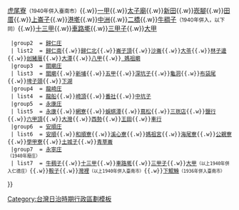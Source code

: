 <noinclude>{{noteTA
|1=zh-hans:庄; zh-hant:庄;
}}</noinclude>
{{Navbox
  |name    = 新豐郡
  |title   = 昔日[[新豐郡]]（1920年-1945年）
  |style   = width: 100%
  |group1  = [[仁德庄]] 
  | list1  = [[仁德 (大字)|仁德]]{{.w}}[[虎尾寮 (臺南市)|虎尾寮]]<small>（1940年併入臺南市）</small>{{.w}}[[一甲]]{{.w}}[[太子廟 (地名)|太子廟]]{{.w}}[[新田 (臺南市)|新田]]{{.w}}[[崁腳 (臺南市)|崁腳]]{{.w}}[[田厝]]{{.w}}[[上崙子]]{{.w}}[[港墘 (臺南市)|港墘]]{{.w}}[[中洲 (臺南市仁德區)|中洲]]{{.w}}[[二橋 (臺南市)|二橋]]{{.w}}[[牛稠子 (臺南市)|牛稠子]]<small>（1940年併入，以下同）</small>{{.w}}[[十三甲]]{{.w}}[[車路墘 (臺南市)|車路墘]]{{.w}}[[三甲子]]{{.w}}[[大甲 (臺南市)|大甲]]
  |group2  = [[歸仁庄]]
  | list2  = [[歸仁南]]{{.w}}[[歸仁北]]{{.w}}[[崙子頂 (臺南市歸仁區)|崙子頂]]{{.w}}[[沙崙 (臺南市)|沙崙]]{{.w}}[[大苓]]{{.w}}[[林子邊 (臺南市)|林子邊]]{{.w}}[[刣豬厝]]{{.w}}[[大潭 (臺南市)|大潭]]{{.w}}[[八甲]]{{.w}}[[媽祖廟 (地名)|
媽祖廟]]
  |group3  = [[關廟庄]]
  | list3  = [[關廟 (大字)|關廟]]{{.w}}[[新埔 (臺南市)|新埔]]{{.w}}[[五甲 (臺南市)|五甲]]{{.w}}[[深坑子 (臺南市)|深坑子]]{{.w}}[[龜洞]]{{.w}}[[布袋尾]]{{.w}}[[埤子頭 (臺南市關廟區)|埤子頭]]{{.w}}[[下湖 (臺南市)|下湖]]
  |group4  = [[龍崎庄]]
  | list4  = [[龍船 (地名)|龍船]]{{.w}}[[崎頂 (臺南市)|崎頂]]{{.w}}[[番社 (臺南市龍崎區)|番社]]{{.w}}[[中坑子]]
  |group5  = [[永康庄]]
  | list5  = [[永康 (大字)|永康]]{{.w}}[[網寮 (臺南市)|網寮]]{{.w}}[[蜈蜞潭]]{{.w}}[[蔦松 (臺南市)|蔦松]]{{.w}}[[三崁店 (臺南市)|三崁店]]{{.w}}[[鹽行]]{{.w}}[[六甲頂]]{{.w}}[[大灣 (臺南市永康區)|大灣]]{{.w}}[[西勢 (臺南市)|西勢]]{{.w}}[[王田 (臺南市)|王田]]{{.w}}[[車行]]
  |group6  = [[安順庄]]
  | list6  = [[安順 (大字)|安順]]{{.w}}[[和順寮]]{{.w}}[[溪心寮]]{{.w}}[[媽祖宮]]{{.w}}[[海尾寮]]{{.w}}[[公親寮]]{{.w}}[[學甲寮]]{{.w}}[[土城子]]{{.w}}[[青草崙]]
  |group7  = [[永寧庄]]<br><small>（1940年廢庄）</small>
  | list7  = [[牛稠子 (臺南市)|牛稠子]]{{.w}}[[十三甲]]{{.w}}[[車路墘 (臺南市)|車路墘]]{{.w}}[[三甲子]]{{.w}}[[大甲 (臺南市)|大甲]]<small>（以上1940年併入仁德庄）</small>{{.w}}[[鞍子]]{{.w}}[[灣裡 (臺南市)|灣裡]]<small>（以上1940年併入臺南市）</small>{{.w}}[[下鯤鯓]]<small>（1936年併入臺南市）</small>
}}
<noinclude>
[[Category:台灣日治時期行政區劃模板]]
</noinclude>